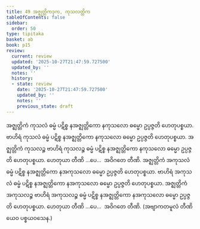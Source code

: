 ```yaml
---
title: 49 အဇ္ဈတ္တိကဒုက, ကုသလတ္တိက
tableOfContents: false
sidebar:
  order: 50
type: tipitaka
basket: ab
book: p15
review:
  current: review
  updated: '2025-10-27T21:47:59.727500'
  updated_by: ''
  notes: ''
  history:
  - state: review
    date: '2025-10-27T21:47:59.727500'
    updated_by: ''
    notes: ''
    previous_state: draft
---
```



<ReviewStatus review={frontmatter.review} showDetails={true} />

<HypothesisAnnotation frontmatter={frontmatter} />

<DynamicBreadcrumb />

<Division number="58" book="p15" e="ch" v="40" p="231">

<Paragraph number="164" book="p15">
အဇ္ဈတ္တိကံ ကုသလံ ဓမ္မံ ပဋိစ္စ နအဇ္ဈတ္တိကော နကုသလော ဓမ္မော ဥပ္ပဇ္ဇတိ ဟေတုပစ္စယာ. ဗာဟိရံ ကုသလံ ဓမ္မံ ပဋိစ္စ နအဇ္ဈတ္တိကော နကုသလော ဓမ္မော ဥပ္ပဇ္ဇတိ ဟေတုပစ္စယာ. အဇ္ဈတ္တိကံ ကုသလဉ္စ ဗာဟိရံ ကုသလဉ္စ ဓမ္မံ ပဋိစ္စ နအဇ္ဈတ္တိကော နကုသလော ဓမ္မော ဥပ္ပဇ္ဇတိ ဟေတုပစ္စယာ. ဟေတုယာ တီဏိ …ပေ…  အဝိဂတေ တီဏိ.
</Paragraph>

<Paragraph number="165" book="p15">
အဇ္ဈတ္တိကံ အကုသလံ ဓမ္မံ ပဋိစ္စ နအဇ္ဈတ္တိကော နအကုသလော ဓမ္မော ဥပ္ပဇ္ဇတိ ဟေတုပစ္စယာ. ဗာဟိရံ အကုသလံ ဓမ္မံ ပဋိစ္စ နအဇ္ဈတ္တိကော နအကုသလော ဓမ္မော ဥပ္ပဇ္ဇတိ ဟေတုပစ္စယာ. အဇ္ဈတ္တိကံ အကုသလဉ္စ ဗာဟိရံ အကုသလဉ္စ ဓမ္မံ ပဋိစ္စ နအဇ္ဈတ္တိကော နအကုသလော ဓမ္မော ဥပ္ပဇ္ဇတိ ဟေတုပစ္စယာ. ဟေတုယာ တီဏိ …ပေ…  အဝိဂတေ တီဏိ. (အဗျာကတမူလံ တီဏိယေဝ ပစ္စယဝသေန.)
</Paragraph>
</Division>